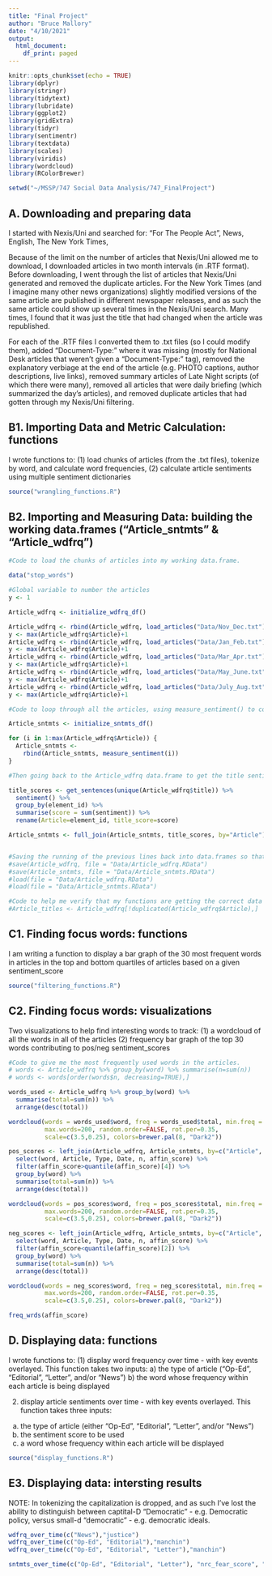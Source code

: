 ```yaml
---
title: "Final Project"
author: "Bruce Mallory"
date: "4/10/2021"
output:
  html_document:
    df_print: paged
---
```


```r
knitr::opts_chunk$set(echo = TRUE)
library(dplyr)
library(stringr)
library(tidytext)
library(lubridate)
library(ggplot2)
library(gridExtra)
library(tidyr)
library(sentimentr)
library(textdata)
library(scales)
library(viridis)
library(wordcloud)
library(RColorBrewer)

setwd("~/MSSP/747 Social Data Analysis/747_FinalProject")
```

## A. Downloading and preparing data

I started with Nexis/Uni and searched for:
  "For The People Act",
  News,
  English,
  The New York Times,
  <dates>
  
Because of the limit on the number of articles that Nexis/Uni allowed me to download, I downloaded articles in two month intervals (in .RTF format).  Before downloading, I went through the list of articles that Nexis/Uni generated and removed the duplicate articles.  For the New York Times (and I imagine many other news organizations) slightly modified versions of the same article are published in different newspaper releases, and as such the same article could show up several times in the Nexis/Uni search.  Many times, I found that it was just the title that had changed when the article was republished.

For each of the .RTF files I converted them to .txt files (so I could modify them), added "Document-Type:" where it was missing (mostly for National Desk articles that weren't given a "Document-Type:" tag), removed the explanatory verbiage at the end of the article (e.g. PHOTO captions, author descriptions, live links), removed summary articles of Late Night scripts (of which there were many), removed all articles that were daily briefing (which summarized the day's articles), and removed duplicate articles that had gotten through my Nexis/Uni filtering.


## B1. Importing Data and Metric Calculation: functions

I wrote functions to:
  (1) load chunks of articles (from the .txt files), tokenize by word, and calculate word frequencies,
  (2) calculate article sentiments using multiple sentiment dictionaries

```r
source("wrangling_functions.R")
```

## B2. Importing and Measuring Data: building the working data.frames ("Article_sntmts" & "Article_wdfrq")

```r
#Code to load the chunks of articles into my working data.frame. 

data("stop_words")

#Global variable to number the articles
y <- 1

Article_wdfrq <- initialize_wdfrq_df()

Article_wdfrq <- rbind(Article_wdfrq, load_articles("Data/Nov_Dec.txt"))
y <- max(Article_wdfrq$Article)+1
Article_wdfrq <- rbind(Article_wdfrq, load_articles("Data/Jan_Feb.txt"))
y <- max(Article_wdfrq$Article)+1
Article_wdfrq <- rbind(Article_wdfrq, load_articles("Data/Mar_Apr.txt"))
y <- max(Article_wdfrq$Article)+1
Article_wdfrq <- rbind(Article_wdfrq, load_articles("Data/May_June.txt"))
y <- max(Article_wdfrq$Article)+1
Article_wdfrq <- rbind(Article_wdfrq, load_articles("Data/July_Aug.txt"))
y <- max(Article_wdfrq$Article)+1

#Code to loop through all the articles, using measure_sentiment() to collect each article's sentiment.

Article_sntmts <- initialize_sntmts_df()

for (i in 1:max(Article_wdfrq$Article)) {
  Article_sntmts <-
    rbind(Article_sntmts, measure_sentiment(i))
}

#Then going back to the Article_wdfrq data.frame to get the title sentiments, and joining them to the Article_sntmts data.frame.

title_scores <- get_sentences(unique(Article_wdfrq$title)) %>% 
  sentiment() %>% 
  group_by(element_id) %>% 
  summarise(score = sum(sentiment)) %>% 
  rename(Article=element_id, title_score=score)

Article_sntmts <- full_join(Article_sntmts, title_scores, by="Article")


#Saving the running of the previous lines back into data.frames so that I can reload the data.frames without having to run this chunk of code again.  I did this for the process of creating my data display functions, and collecting interesting results.
#save(Article_wdfrq, file = "Data/Article_wdfrq.RData")
#save(Article_sntmts, file = "Data/Article_sntmts.RData")
#load(file = "Data/Article_wdfrq.RData")
#load(file = "Data/Article_sntmts.RData")

#Code to help me verify that my functions are getting the correct data in the correct places.  
#Article_titles <- Article_wdfrq[!duplicated(Article_wdfrq$Article),]

```
## C1. Finding focus words: functions

I am writing a function to display a bar graph of the 30 most frequent words in articles in the top and bottom quartiles of articles based on a given sentiment_score

```r
source("filtering_functions.R")
```

## C2. Finding focus words: visualizations
Two visualizations to help find interesting words to track:
(1) a wordcloud of all the words in all of the articles 
(2) frequency bar graph of the top 30 words contributing to pos/neg sentiment_scores
```r

#Code to give me the most frequently used words in the articles.
# words <- Article_wdfrq %>% group_by(word) %>% summarise(n=sum(n))
# words <- words[order(words$n, decreasing=TRUE),]

words_used <- Article_wdfrq %>% group_by(word) %>%
  summarise(total=sum(n)) %>% 
  arrange(desc(total))

wordcloud(words = words_used$word, freq = words_used$total, min.freq = 50,           
          max.words=200, random.order=FALSE, rot.per=0.35, 
          scale=c(3.5,0.25), colors=brewer.pal(8, "Dark2"))

pos_scores <- left_join(Article_wdfrq, Article_sntmts, by=c("Article", "Type", "Date")) %>% 
  select(word, Article, Type, Date, n, affin_score) %>% 
  filter(affin_score>quantile(affin_score)[4]) %>% 
  group_by(word) %>%
  summarise(total=sum(n)) %>% 
  arrange(desc(total))

wordcloud(words = pos_scores$word, freq = pos_scores$total, min.freq = 25,           
          max.words=200, random.order=FALSE, rot.per=0.35, 
          scale=c(3.5,0.25), colors=brewer.pal(8, "Dark2"))

neg_scores <- left_join(Article_wdfrq, Article_sntmts, by=c("Article", "Type", "Date")) %>% 
  select(word, Article, Type, Date, n, affin_score) %>% 
  filter(affin_score<quantile(affin_score)[2]) %>% 
  group_by(word) %>%
  summarise(total=sum(n)) %>% 
  arrange(desc(total))

wordcloud(words = neg_scores$word, freq = neg_scores$total, min.freq = 25,           
          max.words=200, random.order=FALSE, rot.per=0.35, 
          scale=c(3.5,0.25), colors=brewer.pal(8, "Dark2"))

freq_wrds(affin_score)
```

## D. Displaying data: functions

I wrote functions to:
(1) display word frequency over time - with key events overlayed.
This function takes two inputs:
a) the type of article ("Op-Ed", "Editorial", "Letter", and/or "News")
b) the word whose frequency within each article is being displayed

(2) display article sentiments over time - with key events overlayed.
This function takes three inputs:
a) the type of article (either "Op-Ed", "Editorial", "Letter", and/or "News")
b) the sentiment score to be used
c) a word whose frequency within each article will be displayed


```r
source("display_functions.R")
```

## E3. Displaying data: intersting results

NOTE: In tokenizing the capitalization is dropped, and as such I've lost the ability to distinguish between captital-D "Democratic" - e.g. Democratic policy, versus small-d "democratic" - e.g. democratic ideals.
```r

wdfrq_over_time(c("News"),"justice")
wdfrq_over_time(c("Op-Ed", "Editorial"),"manchin")
wdfrq_over_time(c("Op-Ed", "Editorial", "Letter"),"manchin")

sntmts_over_time(c("Op-Ed", "Editorial", "Letter"), "nrc_fear_score", "sinema")


```
